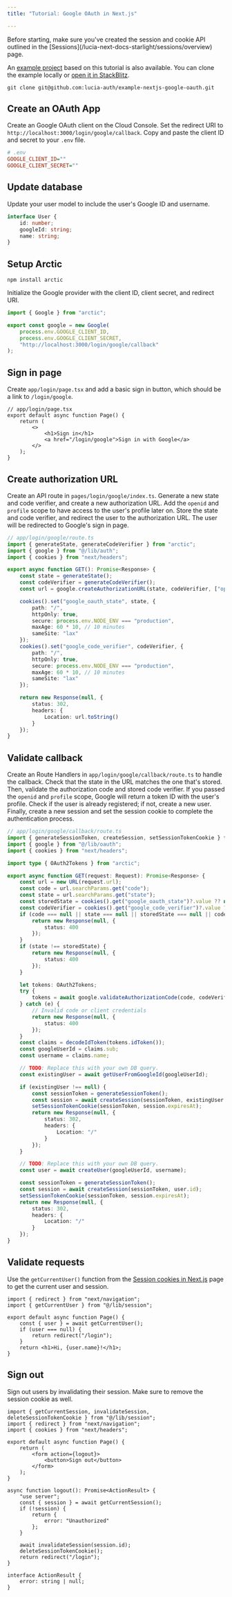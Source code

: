 ```yaml
---
title: "Tutorial: Google OAuth in Next.js"

---
```



<Aside>Before starting, make sure you've created the session and cookie API outlined in the [Sessions](/lucia-next-docs-starlight/sessions/overview) page.</Aside>

An [example project](https://github.com/lucia-auth/example-nextjs-google-oauth) based on this tutorial is also available. You can clone the example locally or [open it in StackBlitz](https://stackblitz.com/github/lucia-auth/example-nextjs-google-oauth).

```
git clone git@github.com:lucia-auth/example-nextjs-google-oauth.git
```

## Create an OAuth App

Create an Google OAuth client on the Cloud Console. Set the redirect URI to `http://localhost:3000/login/google/callback`. Copy and paste the client ID and secret to your `.env` file.

```ini
# .env
GOOGLE_CLIENT_ID=""
GOOGLE_CLIENT_SECRET=""
```

## Update database

Update your user model to include the user's Google ID and username.

```ts
interface User {
	id: number;
	googleId: string;
	name: string;
}
```

## Setup Arctic

```
npm install arctic
```

Initialize the Google provider with the client ID, client secret, and redirect URI.

```ts
import { Google } from "arctic";

export const google = new Google(
	process.env.GOOGLE_CLIENT_ID,
	process.env.GOOGLE_CLIENT_SECRET,
	"http://localhost:3000/login/google/callback"
);
```

## Sign in page

Create `app/login/page.tsx` and add a basic sign in button, which should be a link to `/login/google`.

```tsx
// app/login/page.tsx
export default async function Page() {
	return (
		<>
			<h1>Sign in</h1>
			<a href="/login/google">Sign in with Google</a>
		</>
	);
}
```

## Create authorization URL

Create an API route in `pages/login/google/index.ts`. Generate a new state and code verifier, and create a new authorization URL. Add the `openid` and `profile` scope to have access to the user's profile later on. Store the state and code verifier, and redirect the user to the authorization URL. The user will be redirected to Google's sign in page.

```ts
// app/login/google/route.ts
import { generateState, generateCodeVerifier } from "arctic";
import { google } from "@/lib/auth";
import { cookies } from "next/headers";

export async function GET(): Promise<Response> {
	const state = generateState();
	const codeVerifier = generateCodeVerifier();
	const url = google.createAuthorizationURL(state, codeVerifier, ["openid", "profile"]);

	cookies().set("google_oauth_state", state, {
		path: "/",
		httpOnly: true,
		secure: process.env.NODE_ENV === "production",
		maxAge: 60 * 10, // 10 minutes
		sameSite: "lax"
	});
	cookies().set("google_code_verifier", codeVerifier, {
		path: "/",
		httpOnly: true,
		secure: process.env.NODE_ENV === "production",
		maxAge: 60 * 10, // 10 minutes
		sameSite: "lax"
	});

	return new Response(null, {
		status: 302,
		headers: {
			Location: url.toString()
		}
	});
}
```

## Validate callback

Create an Route Handlers in `app/login/google/callback/route.ts` to handle the callback. Check that the state in the URL matches the one that's stored. Then, validate the authorization code and stored code verifier. If you passed the `openid` and `profile` scope, Google will return a token ID with the user's profile. Check if the user is already registered; if not, create a new user. Finally, create a new session and set the session cookie to complete the authentication process.

```ts
// app/login/google/callback/route.ts
import { generateSessionToken, createSession, setSessionTokenCookie } from "@/lib/session";
import { google } from "@/lib/oauth";
import { cookies } from "next/headers";

import type { OAuth2Tokens } from "arctic";

export async function GET(request: Request): Promise<Response> {
	const url = new URL(request.url);
	const code = url.searchParams.get("code");
	const state = url.searchParams.get("state");
	const storedState = cookies().get("google_oauth_state")?.value ?? null;
	const codeVerifier = cookies().get("google_code_verifier")?.value ?? null;
	if (code === null || state === null || storedState === null || codeVerifier === null) {
		return new Response(null, {
			status: 400
		});
	}
	if (state !== storedState) {
		return new Response(null, {
			status: 400
		});
	}

	let tokens: OAuth2Tokens;
	try {
		tokens = await google.validateAuthorizationCode(code, codeVerifier);
	} catch (e) {
		// Invalid code or client credentials
		return new Response(null, {
			status: 400
		});
	}
	const claims = decodeIdToken(tokens.idToken());
	const googleUserId = claims.sub;
	const username = claims.name;

	// TODO: Replace this with your own DB query.
	const existingUser = await getUserFromGoogleId(googleUserId);

	if (existingUser !== null) {
		const sessionToken = generateSessionToken();
		const session = await createSession(sessionToken, existingUser.id);
		setSessionTokenCookie(sessionToken, session.expiresAt);
		return new Response(null, {
			status: 302,
			headers: {
				Location: "/"
			}
		});
	}

	// TODO: Replace this with your own DB query.
	const user = await createUser(googleUserId, username);

	const sessionToken = generateSessionToken();
	const session = await createSession(sessionToken, user.id);
	setSessionTokenCookie(sessionToken, session.expiresAt);
	return new Response(null, {
		status: 302,
		headers: {
			Location: "/"
		}
	});
}
```

## Validate requests

Use the `getCurrentUser()` function from the [Session cookies in Next.js](/lucia-next-docs-starlight/sessions/cookies/nextjs) page to get the current user and session.

```tsx
import { redirect } from "next/navigation";
import { getCurrentUser } from "@/lib/session";

export default async function Page() {
	const { user } = await getCurrentUser();
	if (user === null) {
		return redirect("/login");
	}
	return <h1>Hi, {user.name}!</h1>;
}
```

## Sign out

Sign out users by invalidating their session. Make sure to remove the session cookie as well.

```tsx
import { getCurrentSession, invalidateSession, deleteSessionTokenCookie } from "@/lib/session";
import { redirect } from "next/navigation";
import { cookies } from "next/headers";

export default async function Page() {
	return (
		<form action={logout}>
			<button>Sign out</button>
		</form>
	);
}

async function logout(): Promise<ActionResult> {
	"use server";
	const { session } = await getCurrentSession();
	if (!session) {
		return {
			error: "Unauthorized"
		};
	}

	await invalidateSession(session.id);
	deleteSessionTokenCookie();
	return redirect("/login");
}

interface ActionResult {
	error: string | null;
}
```